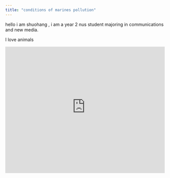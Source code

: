 ```yaml
---
title: "conditions of marines pollution"
---
```


hello i am shuohang , i am a year 2 nus student majoring in communications and new media.

I love animals

```{=html}
<iframe height="400" width="100%" frameborder="no" src="https://has7k1-shuohang-xiao.shinyapps.io/quiz2/"> </iframe>
```
![]()

![]()

![]()
